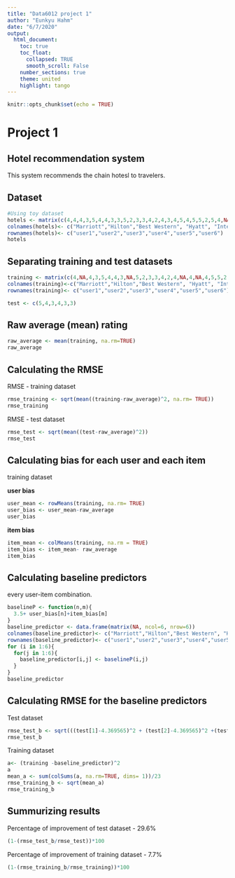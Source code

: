 ```yaml
---
title: "Data6012 project 1"
author: "Eunkyu Hahm"
date: "6/7/2020"
output: 
  html_document:
    toc: true
    toc_float:
      collapsed: TRUE
      smooth_scroll: False
    number_sections: true
    theme: united
    highlight: tango
---
```


```r
knitr::opts_chunk$set(echo = TRUE)
```

# Project 1

## Hotel recommendation system
This system recommends the chain hotesl to travelers. 

## Dataset
```r
#Using toy dataset
hotels <- matrix(c(4,4,4,3,5,4,4,3,3,5,2,3,3,4,2,4,3,4,5,4,5,5,2,5,4,NA,3,4,3,4,4,5,NA,2,2,3), ncol = 6, byrow = TRUE)
colnames(hotels)<- c("Marriott","Hilton","Best Western", "Hyatt", "Intercontinental","Wyndham")
rownames(hotels)<- c("user1","user2","user3","user4","user5","user6")
hotels
```

## Separating training and test datasets
```r
training <- matrix(c(4,NA,4,3,5,4,4,3,NA,5,2,3,3,4,2,4,NA,4,NA,4,5,5,2,5,4,NA,3,NA,3,4,4,5,NA,2,2,NA),ncol = 6, byrow = TRUE)
colnames(training)<-c("Marriott","Hilton","Best Western", "Hyatt", "Intercontinental","Wyndham")
rownames(training)<- c("user1","user2","user3","user4","user5","user6")

test <- c(5,4,3,4,3,3)
```

## Raw average (mean) rating
```r
raw_average <- mean(training, na.rm=TRUE)
raw_average
```

## Calculating the RMSE

RMSE - training dataset
```r
rmse_training <- sqrt(mean((training-raw_average)^2, na.rm= TRUE))
rmse_training
```

RMSE - test dataset
```r
rmse_test <- sqrt(mean((test-raw_average)^2))
rmse_test
```

## Calculating bias for each user and each item 
training dataset  

**user bias**
```r
user_mean <- rowMeans(training, na.rm= TRUE)
user_bias <- user_mean-raw_average
user_bias
```

**item bias**
```r
item_mean <- colMeans(training, na.rm = TRUE)
item_bias <- item_mean- raw_average
item_bias
```

## Calculating baseline predictors 
every user-item combination. 

```r
baselineP <- function(n,m){
  3.5+ user_bias[n]+item_bias[m]
}
baseline_predictor <- data.frame(matrix(NA, ncol=6, nrow=6))
colnames(baseline_predictor)<- c("Marriott","Hilton","Best Western", "Hyatt", "Intercontinental","Wyndham")
rownames(baseline_predictor)<- c("user1","user2","user3","user4","user5","user6")
for (i in 1:6){
  for(j in 1:6){
    baseline_predictor[i,j] <- baselineP(i,j)
  }
}
baseline_predictor
```

## Calculating RMSE for the baseline predictors
Test dataset
```r
rmse_test_b <- sqrt(((test[1]-4.369565)^2 + (test[2]-4.369565)^2 +(test[3]-2.869565)^2 + (test[4]-3.536232)^2 +(test[5]-3.536232)^2 + (test[6]-3.569565)^2)/5)
rmse_test_b
```
Training dataset
```r
a<- (training -baseline_predictor)^2
a
mean_a <- sum(colSums(a, na.rm=TRUE, dims= 1))/23
rmse_training_b <- sqrt(mean_a)
rmse_training_b
```

## Summurizing results
Percentage of improvement of test dataset - 29.6%
```r
(1-(rmse_test_b/rmse_test))*100

```

Percentage of improvement of training dataset - 7.7%
```r
(1-(rmse_training_b/rmse_training))*100

```